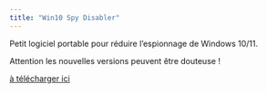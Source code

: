 ```yaml
---
title: "Win10 Spy Disabler"
---
```


Petit logiciel portable pour réduire l'espionnage de Windows 10/11.

Attention les nouvelles versions peuvent être douteuse !

[à télécharger ici](https://www.site2unblock.com/)